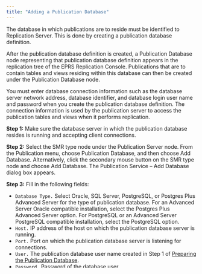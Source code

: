 ```yaml
---
title: "Adding a Publication Database"
---
```


<div id="adding_pub_database" class="registered_link"></div>

The database in which publications are to reside must be identified to Replication Server. This is done by creating a publication database definition.

After the publication database definition is created, a Publication Database node representing that publication database definition appears in the replication tree of the EPRS Replication Console. Publications that are to contain tables and views residing within this database can then be created under the Publication Database node.

You must enter database connection information such as the database server network address, database identifier, and database login user name and password when you create the publication database definition. The connection information is used by the publication server to access the publication tables and views when it performs replication.

**Step 1:** Make sure the database server in which the publication database resides is running and accepting client connections.

**Step 2:** Select the SMR type node under the Publication Server node. From the Publication menu, choose Publication Database, and then choose Add Database. Alternatively, click the secondary mouse button on the SMR type node and choose Add Database. The Publication Service – Add Database dialog box appears.

**Step 3:** Fill in the following fields:

-   `Database Type.` Select Oracle, SQL Server, PostgreSQL, or Postgres Plus Advanced Server for the type of publication database. For an Advanced Server Oracle compatible installation, select the Postgres Plus Advanced Server option. For PostgreSQL or an Advanced Server PostgreSQL compatible installation, select the PostgreSQL option.
-   `Host.` IP address of the host on which the publication database server is running.
-   `Port.` Port on which the publication database server is listening for connections.
-   `User.` The publication database user name created in Step 1 of [Preparing the Publication Database](../01_prerequisites/04_preparing_pub_database/#preparing_pub_database).
-   `Password.` Password of the database user.
-   `Service ID (For Oracle).` Enter the Oracle System Identifier (SID) of the Oracle instance running the publication database if the SID radio button is selected. Enter the net service name of a connect descriptor as defined in the `TNSNAMES.ORA` file if the Service Name radio button is selected. Note (For Oracle 12c Pluggable Database): Use the service name.
-   Database (For Postgres or SQL Server). Enter the Postgres or SQL Server database name.
-   `URL Options (For SSL connectivity).` Enter the URL options to establish SSL connectivity to the publication database. See [Using Secure Sockets Layer (SSL) Connections](../../07_common_operations/11_using_ssl_connections/#using_ssl_connections) for information on using SSL connections.
-   `Changeset Logging (For Postgres).` Select Table Triggers to use the trigger-based method of synchronization replication. Select WAL Stream to use the log-based method of synchronization replication. See [Synchronization Replication with the Trigger-Based Method](../../02_overview/02_replication_concepts_and_definitions/09_sync_replication_trigger_based/#sync_replication_trigger_based) for information on the trigger-based method. See [Synchronization Replication with the Log-Based Method](../../02_overview/02_replication_concepts_and_definitions/10_sync_replication_log_based/#sync_replication_log_based) for information on the log-based method.

!!! Note
    If the controller database is an Oracle or a SQL Server publication database, then a second Oracle or SQL Server publication database cannot be added to create a second single-master replication system. In order for Replication Server to run more than one single-master replication systems consisting of Oracle or SQL Server publication databases, a Postgres publication database must be designated as the controller database. See [Controller Database](../../02_overview/03_replication_server_components_and_architecture/01_physical_components/#controller_database) for information on the controller database.

**Publication Service - Add Database dialog box for Postgres**

**Step 4:** Click the `Test` button. If Test Result: Success appears, click the `OK` button, then click the `Save` button.

If an error message appears investigate the cause of the error, correct the problem, and repeat steps 1 through 4.

When the publication database definition is successfully saved, a Publication Database node is added to the replication tree under the Publication Server node.

**For Oracle only:** Multiple Oracle databases can be added as publication databases by completing the Add Database dialog box for each database. It is also permissible to add the same Oracle database as two or more distinct publication database definitions if you use different publication database user names for each publication database definition.

**For Postgres or SQL Server:** Multiple Postgres or SQL Server databases can be added as publication databases by completing the Add Database dialog box for each database. However, unlike Oracle, a given Postgres or SQL Server database can only be added once as a publication database definition.
